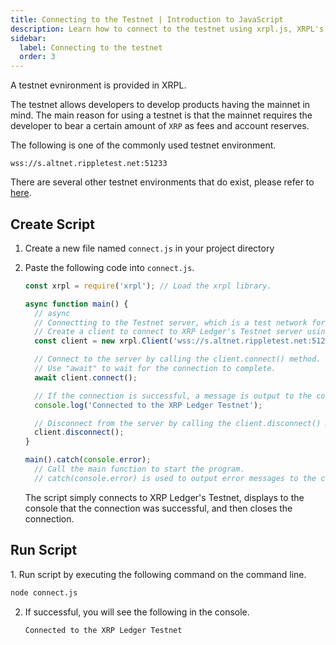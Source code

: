 ```yaml
---
title: Connecting to the Testnet | Introduction to JavaScript
description: Learn how to connect to the testnet using xrpl.js, XRPL's library for JavaScript.
sidebar:
  label: Connecting to the testnet
  order: 3
---
```



A testnet evnironment is provided in XRPL.

The testnet allows developers to develop products having the mainnet in mind. The main reason for using a testnet is that the mainnet requires the developer to bear a certain amount of `XRP` as fees and account reserves.

The following is one of the commonly used testnet environment.

`wss://s.altnet.rippletest.net:51233`

There are several other testnet environments that do exist, please refer to [here](https://xrpl.org/resources/dev-tools/xrp-faucets/).

## Create Script

<Steps>

1. Create a new file named `connect.js` in your project directory 
2. Paste the following code into `connect.js`.

   ```javascript
   const xrpl = require('xrpl'); // Load the xrpl library.

   async function main() {
     // async
     // Connectting to the Testnet server, which is a test network for XRP Ledger development.
     // Create a client to connect to XRP Ledger's Testnet server using the xrpl.Client class
     const client = new xrpl.Client('wss://s.altnet.rippletest.net:51233');

     // Connect to the server by calling the client.connect() method.
     // Use "await" to wait for the connection to complete.
     await client.connect();

     // If the connection is successful, a message is output to the console.
     console.log('Connected to the XRP Ledger Testnet');

     // Disconnect from the server by calling the client.disconnect() method.
     client.disconnect();
   }

   main().catch(console.error);
     // Call the main function to start the program.
     // catch(console.error) is used to output error messages to the console if an error occurs.
   ```

   The script simply connects to XRP Ledger's Testnet, displays to the console that the connection was successful, and then closes the connection.

</Steps>

## Run Script

<Steps>
1. Run script by executing the following command on the command line.

   ```bash
   node connect.js
   ````
   
2. If successful, you will see the following in the console.

   ```bash
   Connected to the XRP Ledger Testnet
   ```
</Steps>